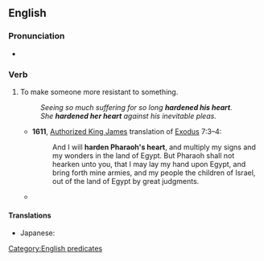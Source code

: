 ==English==

===Pronunciation===
* {{audio|en|en-au-harden someone's heart.ogg|Audio (AU)}}

===Verb===
{{en-verb|*}}

# {{lb|en|idiomatic|usually reflexive|dated}} To make someone more resistant to something.
#: ''Seeing so much suffering for so long '''hardened his heart'''.''
#: ''She '''hardened her heart''' against his inevitable pleas.''
#* '''1611''', [[w:Authorized King James Version|Authorized King James]] translation of [[w:Book of Exodus|Exodus]] 7:3–4:
#*: And I will '''harden Pharaoh's heart''', and multiply my signs and my wonders in the land of Egypt. But Pharaoh shall not hearken unto you, that I may lay my hand upon Egypt, and bring forth mine armies, and my people the children of Israel, out of the land of Egypt by great judgments.
#* {{quote-book|en|year=1998|title=The narrowback|author=Michael S. Ledwidge|passage=Farrell had been to prison, and he thought the daily malignancy he had witnessed there had '''hardened his heart'''.}}

====Translations====
{{trans-top|make someone more resistant to something}}
{{trans-mid}}
* Japanese: {{t+|ja|心を鬼にする|tr=kokoro o oni ni suru}}
{{trans-bottom}}

[[Category:English predicates]]